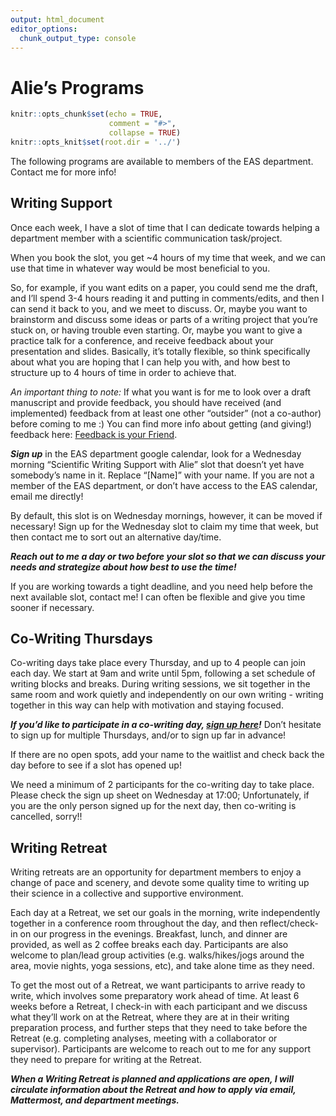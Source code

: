 ```yaml
---
output: html_document
editor_options:
  chunk_output_type: console
---
```


# Alie's Programs {#alies_programs}

```r
knitr::opts_chunk$set(echo = TRUE,
                      comment = "#>",
                      collapse = TRUE)
knitr::opts_knit$set(root.dir = '../')
```

The following programs are available to members of the EAS department. Contact me for more info!

## Writing Support {-}

Once each week, I have a slot of time that I can dedicate towards helping a department member with a scientific communication task/project. 

When you book the slot, you get ~4 hours of my time that week, and we can use that time in whatever way would be most beneficial to you. 

So, for example, if you want edits on a paper, you could send me the draft, and I'll spend 3-4 hours reading it and putting in comments/edits, and then I can send it back to you, and we meet to discuss. Or, maybe you want to brainstorm and discuss some ideas or parts of a writing project that you're stuck on, or having trouble even starting. Or, maybe you want to give a practice talk for a conference, and receive feedback about your presentation and slides. Basically, it's totally flexible, so think specifically about what you are hoping that I can help you with, and how best to structure up to 4 hours of time in order to achieve that. 

*An important thing to note:* If what you want is for me to look over a draft manuscript and provide feedback, you should have received (and implemented) feedback from at least one other "outsider" (not a co-author) before coming to me :) You can find more info about getting (and giving!) feedback here: [Feedback is your Friend](#FF).

***Sign up*** in the EAS department google calendar, look for a Wednesday morning "Scientific Writing Support with Alie" slot that doesn't yet have somebody's name in it. Replace "[Name]" with your name. If you are not a member of the EAS department, or don't have access to the EAS calendar, email me directly!

By default, this slot is on Wednesday mornings, however, it can be moved if necessary! Sign up for the Wednesday slot to claim my time that week, but then contact me to sort out an alternative day/time.

***Reach out to me a day or two before your slot so that we can discuss your needs and strategize about how best to use the time!***

If you are working towards a tight deadline, and you need help before the next available slot, contact me! I can often be flexible and give you time sooner if necessary.  
  

## Co-Writing Thursdays {-}

Co-writing days take place every Thursday, and up to 4 people can join each day. We start at 9am and write until 5pm, following a set schedule of writing blocks and breaks. During writing sessions, we sit together in the same room and work quietly and independently on our own writing - writing together in this way can help with motivation and staying focused.

***If you'd like to participate in a co-writing day, [sign up here](https://docs.google.com/spreadsheets/d/1xdXCNQEE3PODH2Q4aI1c7A3heXJXacsQPLYiY-1O2Ps/edit?usp=sharing)!*** Don't hesitate to sign up for multiple Thursdays, and/or to sign up far in advance!

If there are no open spots, add your name to the waitlist and check back the day before to see if a slot has opened up! 

We need a minimum of 2 participants for the co-writing day to take place. Please check the sign up sheet on Wednesday at 17:00; Unfortunately, if you are the only person signed up for the next day, then co-writing is cancelled, sorry!!


## Writing Retreat {-}

Writing retreats are an opportunity for department members to enjoy a change of pace and scenery, and devote some quality time to writing up their science in a collective and supportive environment.

Each day at a Retreat, we set our goals in the morning, write independently together in a conference room throughout the day, and then reflect/check-in on our progress in the evenings. Breakfast, lunch, and dinner are provided, as well as 2 coffee breaks each day. Participants are also welcome to plan/lead group activities (e.g. walks/hikes/jogs around the area, movie nights, yoga sessions, etc), and take alone time as they need.

To get the most out of a Retreat, we want participants to arrive ready to write, which involves some preparatory work ahead of time. At least 6 weeks before a Retreat, I check-in with each participant and we discuss what they'll work on at the Retreat, where they are at in their writing preparation process, and further steps that they need to take before the Retreat (e.g. completing analyses, meeting with a collaborator or supervisor). Participants are welcome to reach out to me for any support they need to prepare for writing at the Retreat.

***When a Writing Retreat is planned and applications are open, I will circulate information about the Retreat and how to apply via email, Mattermost, and department meetings.***


<!-- ## Writing Feedback Workshop {-} -->
<!-- ctrl+shift+C the whole block to uncomment -->

<!-- Do you have a manuscript that you're working on, and you're at a point where you'd really like to poll your future audience to find out what they think of the writing? Are you kinda stuck on a paper and not sure what direction to take it in terms of the story, framing, etc? Are you wondering if your manuscripts makes sense to anybody except you and your favorite co-author?  -->

<!-- ***If so, let me know! We can organize a Writing Feedback Workshop for your manuscript!*** -->

<!-- A Writing Feedback Workshop allows you to get a lot of feedback, from different points of view, on your manuscript. This feedback is focussed on the *writing* (not the science, per se), i.e., the focus is on *how* you have presented and communicated your study/research, rather than on the scientific value and validity of that study/research.  -->

<!-- The way it works: -->

<!-- 1. We set a time (at least 1 week in the future) and a place (could also be on zoom!) and advertise it to the department. -->
<!-- 2. You fill out a special cover page that preemptively answers questions about the type of feedback you'd like to get. You attach this to your manuscript. -->
<!-- 3. People who are interested in participating will contact you, and you send them your manuscript (with the cover page). -->
<!-- 4. Participants (including myself) read your draft and put in comments and/or track-changes, and/or make notes about their feedback.  -->
<!-- 5. During the time of the workshop, we go through the manuscript from start to end (and/or focus on the relevant sections). Participants can make suggestions, ask questions, give their impressions, etc. You, the author, can discuss these suggestions, ask questions, present alternatives, etc. It's basically just a helpful, friendly, discussion in which you receive ideas and suggestions on how you could improve the writing of your paper. I can facilitate this workshop for/with you, or you can take the lead if you want! -->
<!-- 6. If participants feel that they have other important pieces of feedback that didn't get covered during the workshop, they can send you their annotated copies of the manuscript. -->
<!-- 7. You consider participants' feedback carefully and critically, and move forward confidently with your manuscript writing! -->



